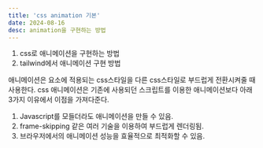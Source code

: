 ```yaml
---
title: 'css animation 기본'
date: 2024-08-16
desc: animation을 구현하는 방법
---
```


1. css로 애니메이션을 구현하는 방법
2. tailwind에서 애니메이션 구현 방법

애니메이션은 요소에 적용되는 css스타일을 다른 css스타일로 부드럽게 전환시켜줄 때 사용한다.
css 애니메이션은 기존에 사용되던 스크립트를 이용한 애니메이션보다 아래 3가지 이유에서 이점을 가져다준다.

1. Javascript를 모들더라도 애니메이션을 만들 수 있음.
2. frame-skipping 같은 여러 기술을 이용하여 부드럽게 렌더링됨.
3. 브라우저에서의 애니메이션 성능을 효율적으로 최적화할 수 있음.
